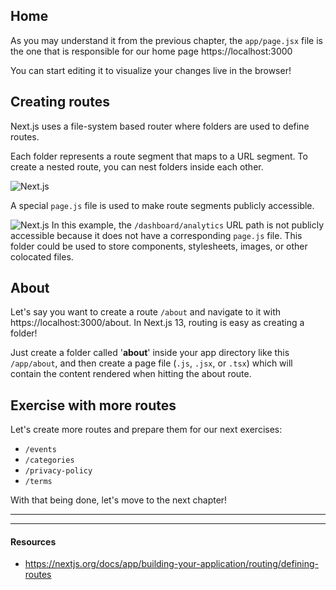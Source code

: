 ## Home

As you may understand it from the previous chapter, the `app/page.jsx` file is the one that is responsible for our home page https://localhost:3000

You can start editing it to visualize your changes live in the browser!

## Creating routes

Next.js uses a file-system based router where folders are used to define routes.

Each folder represents a route segment that maps to a URL segment. To create a nested route, you can nest folders inside each other.

![Next.js](public/images/creating-routes.png)

A special `page.js` file is used to make route segments publicly accessible.

![Next.js](public/images/routespage.png)
In this example, the `/dashboard/analytics` URL path is not publicly accessible because it does not have a corresponding `page.js` file. This folder could be used to store components, stylesheets, images, or other colocated files.

## About

Let's say you want to create a route `/about` and navigate to it with https://localhost:3000/about. In Next.js 13, routing is easy as creating a folder!

Just create a folder called '**about**' inside your app directory like this `/app/about`, and then create a page file (`.js`, `.jsx`, or `.tsx`) which will contain the content rendered when hitting the about route.

## Exercise with more routes

Let's create more routes and prepare them for our next exercises:

- `/events`
- `/categories`
- `/privacy-policy`
- `/terms`

With that being done, let's move to the next chapter!

---

---

#### Resources

- https://nextjs.org/docs/app/building-your-application/routing/defining-routes
